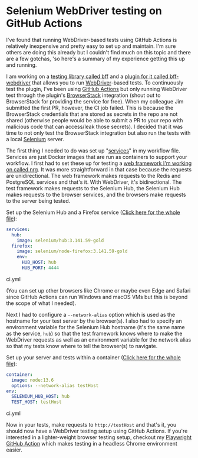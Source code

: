 
<Head>
  <title>Selenium WebDriver testing on GitHub Actions - Ian Walter</title>
</Head>

# Selenium WebDriver testing on GitHub Actions

I've found that running WebDriver-based tests using GitHub Actions is relatively
inexpensive and pretty easy to set up and maintain. I'm sure others are doing
this already but I couldn't find much on this topic and there are a few gotchas,
'so here's a summary of my experience getting this up and running.

I am working on a [testing library called bff](https://github.com/ianwalter/bff)
and a [plugin for it called bff-webdriver](github.com/ianwalter/bff-webdriver)
that allows you to run
[WebDriver](https://developer.mozilla.org/en-US/docs/Web/WebDriver)-based tests.
To continuously test the plugin, I've been using
[GitHub Actions](https://github.com/features/actions) but only running WebDriver
test through the plugin's [BrowserStack](https://www.browserstack.com)
integration (shout out to BrowserStack for providing the service for free). When
my colleague Jim submitted the first PR, however, the CI job failed. This is
because the BrowserStack credentials that are stored as secrets in the repo are
not shared (otherwise people would be able to submit a PR to your repo with
malicious code that can access/leak those secrets). I decided that it was time
to not only test the BrowserStack integration but also run the tests with a
local [Selenium](https://selenium.dev/) server.

The first thing I needed to do was set up
"[services](https://help.github.com/en/actions/automating-your-workflow-with-github-actions/workflow-syntax-for-github-actions#jobsjob_idservices)"
in my workflow file. Services are just Docker images that are run as containers
to support your workflow. I first had to set these up for testing a
[web framework I'm working on called nrg](https://github.com/ianwalter/nrg). It
was more straightforward in that case because the requests are unidirectional.
The web framework makes requests to the Redis and PostgreSQL services and that's
it. With WebDriver, it's bidirectional. The test framework makes requests to the
Selenium Hub, the Selenium Hub makes requests to the browser services, and the
browsers make requests to the server being tested.

Set up the Selenium Hub and a Firefox service
([Click here for the whole file](https://github.com/ianwalter/bff-webdriver/blob/master/.github/workflows/ci.yml#L16)):

```yml
services:
  hub:
    image: selenium/hub:3.141.59-gold
  firefox:
    image: selenium/node-firefox:3.141.59-gold
    env:
      HUB_HOST: hub
      HUB_PORT: 4444
```

<CodeCaption>
  ci.yml
</CodeCaption>

(You can set up other browsers like Chrome or maybe even Edge and Safari since
GitHub Actions can run Windows and macOS VMs but this is beyond the scope of
what I needed).

Next I had to configure a `--network-alias` option which is used as the hostname
for your test server by the browser(s). I also had to specify an environment
variable for the Selenium Hub hostname (it's the same name as the service,
`hub`) so that the test framework knows where to make the WebDriver requests as
well as an environment variable for the network alias so that my tests know
where to tell the browser(s) to navigate.

Set up your server and tests within a container
([Click here for the whole file](https://github.com/ianwalter/bff-webdriver/blob/master/.github/workflows/ci.yml#L10)):

```yml
container:
  image: node:13.6
  options: --network-alias testHost
env:
  SELENIUM_HUB_HOST: hub
  TEST_HOST: testHost
```

<CodeCaption>
  ci.yml
</CodeCaption>

Now in your tests, make requests to `http://testHost` and that's it, you should
now have a WebDriver testing setup using GitHub Actions. If you're interested in
a lighter-weight browser testing setup, checkout my
[Playwright GitHub Action](https://github.com/ianwalter/playwright-container)
which makes testing in a headless Chrome environment easier.
